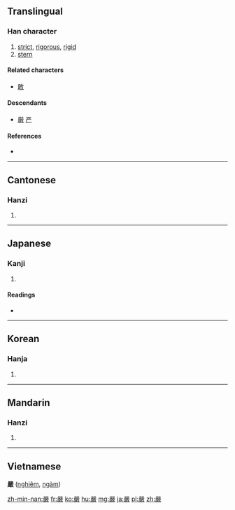 {{also|严|厳}}
==Translingual==
{{ja-forms|[[厳]]|[[严]]|嚴}}

===Han character===
{{Han char|rn=30|rad=口|as=17|sn=20|four=6624<sub>8</sub>|canj=口口一一大 (RRMMK)|ids=⿱[[吅]][[𠪚]]}}

# [[strict]], [[rigorous]], [[rigid]]
# [[stern]]

====Related characters====
* [[敢]]

====Descendants====
* [[厳]] [[严]]

====References====
* {{Han ref|kx=0214.070|dkj=04589|dj=0436.330|hdz=10702.020|uh=56B4|ud=22196|bh=C459|bd=50265}}

----

==Cantonese==

===Hanzi===
{{yue-hanzi|jyut=jim4|y=yim4|sim=严}}

# {{defn|lang=yue|sort=口17}}

----

==Japanese==

===Kanji===
{{ja-kanji|grade=|rs=口17}}

# {{defn|lang=ja|sort=口17}}

====Readings====
* {{ja-readings|goon=[[ごん]] (gon), from [[ごむ]]|kanon=[[げん]] (gen), from [[げむ]]|kun=[[きびしい]] (kibishii), [[おごそか]] (ogosoka)}}

----

==Korean==

===Hanja===
{{ko-hanja|hangeul=엄|rv=eom|mr=ŏm}}

# {{defn|lang=ko|sort=口17}}

----

==Mandarin==

===Hanzi===
{{cmn-hanzi|sim=严|pin=[[yán]] ([[yan2]])|wg=yen<sup>2</sup>}}

# {{defn|lang=cmn|sort=口17}}

----

==Vietnamese==
'''嚴''' ([[nghiêm]], [[ngàm]])

[[zh-min-nan:嚴]]
[[fr:嚴]]
[[ko:嚴]]
[[hu:嚴]]
[[mg:嚴]]
[[ja:嚴]]
[[pl:嚴]]
[[zh:嚴]]